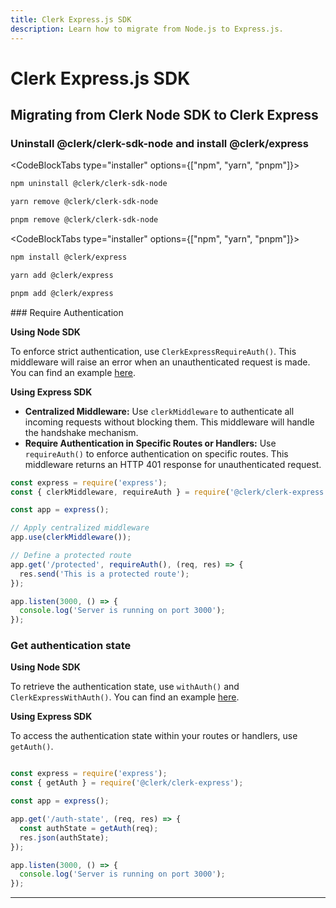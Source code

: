 ```yaml
---
title: Clerk Express.js SDK
description: Learn how to migrate from Node.js to Express.js.
---
```


# Clerk Express.js SDK

## Migrating from Clerk Node SDK to Clerk Express

<Steps>

### Uninstall @clerk/clerk-sdk-node and install @clerk/express

<CodeBlockTabs type="installer" options={["npm", "yarn", "pnpm"]}>
```sh filename="terminal"
npm uninstall @clerk/clerk-sdk-node
```

```sh filename="terminal"
yarn remove @clerk/clerk-sdk-node
```

```sh filename="terminal"
pnpm remove @clerk/clerk-sdk-node
```

</CodeBlockTabs>

<CodeBlockTabs type="installer" options={["npm", "yarn", "pnpm"]}>
```sh filename="terminal"
npm install @clerk/express
```

```sh filename="terminal"
yarn add @clerk/express
```

```sh filename="terminal"
pnpm add @clerk/express
```
</CodeBlockTabs>
### Require Authentication

**Using Node SDK**

To enforce strict authentication, use `ClerkExpressRequireAuth()`. This middleware will raise an error when an unauthenticated request is made.
You can find an example [here](/docs/backend-requests/handling/nodejs#clerk-express-require-auth).

**Using Express SDK**

- **Centralized Middleware:**
Use `clerkMiddleware` to authenticate all incoming requests without blocking them. This middleware will handle the handshake mechanism.
- **Require Authentication in Specific Routes or Handlers:**
Use `requireAuth()` to enforce authentication on specific routes. This middleware returns an HTTP 401 response for unauthenticated request.
```js
const express = require('express');
const { clerkMiddleware, requireAuth } = require('@clerk/clerk-express');

const app = express();

// Apply centralized middleware
app.use(clerkMiddleware());

// Define a protected route
app.get('/protected', requireAuth(), (req, res) => {
  res.send('This is a protected route');
});

app.listen(3000, () => {
  console.log('Server is running on port 3000');
});
```

### Get authentication state

**Using Node SDK**

To retrieve the authentication state, use `withAuth()` and `ClerkExpressWithAuth()`. You can find an example [here](/docs/backend-requests/handling/nodejs#clerk-express-with-auth).

**Using Express SDK**

To access the authentication state within your routes or handlers, use `getAuth()`.

```jsx

const express = require('express');
const { getAuth } = require('@clerk/clerk-express');

const app = express();

app.get('/auth-state', (req, res) => {
  const authState = getAuth(req);
  res.json(authState);
});

app.listen(3000, () => {
  console.log('Server is running on port 3000');
});

```

---
</Steps>